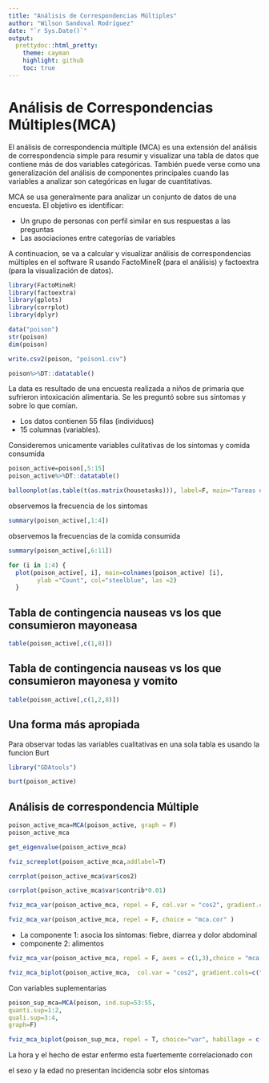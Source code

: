 ```yaml
---
title: "Análisis de Correspondencias Múltiples"
author: "Wilson Sandoval Rodríguez"
date: "`r Sys.Date()`"
output:
  prettydoc::html_pretty:
    theme: cayman
    highlight: github
    toc: true
---
```


# Análisis de Correspondencias Múltiples(MCA)


El análisis de correspondencia múltiple (MCA) es una extensión del análisis de correspondencia simple para resumir y visualizar una tabla de datos que contiene más de dos variables categóricas. También puede verse como una generalización del análisis de componentes principales cuando las variables a analizar son categóricas en lugar de cuantitativas.



MCA se usa generalmente para analizar un conjunto de datos de una encuesta. El objetivo es identificar:

- Un grupo de personas con perfil similar en sus respuestas a las preguntas
- Las asociaciones entre categorías de variables

A continuacion, se va a calcular y visualizar análisis de correspondencias múltiples en el software $\mathrm{R}$ usando FactoMineR (para el análisis) y factoextra (para la visualización de datos). 
```r
library(FactoMineR)
library(factoextra)
library(gplots)
library(corrplot)
library(dplyr)
```




```r
data("poison")
str(poison)
dim(poison)
```

```r
write.csv2(poison, "poison1.csv")
```



```r
poison%>%DT::datatable()
```

La data es resultado de una encuesta realizada a niños de primaria que sufrieron intoxicación alimentaria. Se les preguntó sobre sus síntomas y sobre lo que comían.

 - Los datos contienen 55 filas (individuos)
 - 15 columnas (variables). 


Consideremos  unicamente variables culitativas de los sintomas y comida consumida


```r
poison_active=poison[,5:15]
poison_active%>%DT::datatable()

```

```r
balloonplot(as.table(t(as.matrix(housetasks))), label=F, main="Tareas del hogar")
```



observemos la frecuencia de los sintomas
```r
summary(poison_active[,1:4])

```


observemos la frecuencias de la comida consumida

```r
summary(poison_active[,6:11])
```

```r

for (i in 1:4) {
  plot(poison_active[, i], main=colnames(poison_active) [i],
        ylab ="Count", col="steelblue", las =2)
  }

```



## Tabla de contingencia nauseas vs los que consumieron mayoneasa 

```r
table(poison_active[,c(1,8)])

```

## Tabla de contingencia nauseas vs los que consumieron mayonesa y vomito

```r
table(poison_active[,c(1,2,8)])

```


## Una forma más apropiada

Para observar todas las variables cualitativas en una sola tabla es usando la funcion Burt 
```r
library("GDAtools")
```

```r
burt(poison_active)

```


## Análisis de correspondencia Múltiple



```r
poison_active_mca=MCA(poison_active, graph = F)
poison_active_mca
```


```r
get_eigenvalue(poison_active_mca)
```

```r
fviz_screeplot(poison_active_mca,addlabel=T)
```

```r
corrplot(poison_active_mca$var$cos2)
```

```r
corrplot(poison_active_mca$var$contrib*0.01)
```


```r
fviz_mca_var(poison_active_mca, repel = F, col.var = "cos2", gradient.cols=c("red", "yellow", "green"))
```

```r
fviz_mca_var(poison_active_mca, repel = F, choice = "mca.cor" )
```



- La componente 1: asocia los sintomas: fiebre, diarrea y dolor abdominal
- componente 2:  alimentos 


```r
fviz_mca_var(poison_active_mca, repel = F, axes = c(1,3),choice = "mca.cor" )
```

```r
fviz_mca_biplot(poison_active_mca,  col.var = "cos2", gradient.cols=c("red", "yellow", "green"), arrows = c(T,F))
```

Con variables suplementarias
```r
poison_sup_mca=MCA(poison, ind.sup=53:55,
quanti.sup=1:2,
quali.sup=3:4,
graph=F)
```


```r
fviz_mca_biplot(poison_sup_mca, repel = T, choice="var", habillage = c(3,4), addEllipses = T )
```

La hora y el hecho de estar enfermo esta fuertemente correlacionado con 

el sexo y la edad no presentan incidencia sobr elos sintomas


